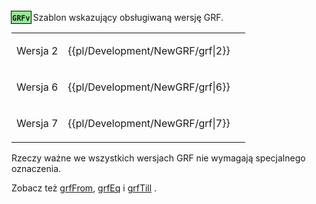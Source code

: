 <noinclude>{{pl/Development/NewGRF/inne strony|en= newgrf-specs.tt-wiki.net/wiki/Template:Grf
|pl=Template:pl/Development/NewGRF/grf
|language_page=<!--pl-->
}}<!--{{-}}--></noinclude><!--
--><includeonly><span title="Obsługiwane w wersji GRF {{{1}}}" style="padding: 1px; white-space:nowrap;background-color:lightgreen; outline:1px solid black">'''<tt>GRFv</tt>{{{1}}}'''</span></includeonly><noinclude>
Szablon wskazujący obsługiwaną wersję GRF.

{|
|-
| Wersja 2 || <nowiki>{{pl/Development/NewGRF/grf|2}}</nowiki> || {{pl/Development/NewGRF/grf|2}}
|-
| Wersja 6 || <nowiki>{{pl/Development/NewGRF/grf|6}}</nowiki> || {{pl/Development/NewGRF/grf|6}}
|-
| Wersja 7 || <nowiki>{{pl/Development/NewGRF/grf|7}}</nowiki> || {{pl/Development/NewGRF/grf|7}}
|}

Rzeczy ważne we wszystkich wersjach GRF nie wymagają specjalnego oznaczenia.

Zobacz też [[Template:pl/Development/NewGRF/grfFrom|grfFrom]], [[Template:pl/Development/NewGRF/grfEq|grfEq]] i [[Template:pl/Development/NewGRF/grfTill|grfTill]] .
</noinclude>